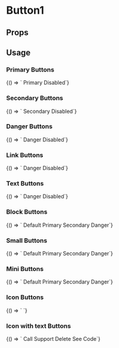 
# Button1

<Meta title='Button1' component='fw-button1' />

## Props

<Props of='fw-button1' />

## Usage

### Primary Buttons

<Preview>
  <Story name='Primary'>
    {() => `
      <fw-button1 color="primary">Primary</fw-button1>
      <fw-button1 color="primary" disabled>Disabled</fw-button1>`}
  </Story>
</Preview>

### Secondary Buttons

<Preview>
  <Story name='Secondary'>
    {() => `
      <fw-button1 color="secondary">Secondary</fw-button1>
      <fw-button1 color="secondary" disabled>Disabled</fw-button1>`}
  </Story>
</Preview>

### Danger Buttons

<Preview>
  <Story name='Danger'>
    {() => `
      <fw-button1 color="danger">Danger</fw-button1>
      <fw-button1 color="danger" disabled>Disabled</fw-button1>`}
  </Story>
</Preview>

### Link Buttons

<Preview>
  <Story name='Link'>
    {() => `
      <fw-button1 color="link">Danger</fw-button1>
      <fw-button1 color="link" disabled>Disabled</fw-button1>`}
  </Story>
</Preview>

### Text Buttons

<Preview>
  <Story name='Text'>
    {() => `
      <fw-button1 color="text">Danger</fw-button1>
      <fw-button1 color="text" disabled>Disabled</fw-button1>`}
  </Story>
</Preview>

### Block Buttons

<Preview>
  <Story name='Block'>
    {() => `
    <fw-button1 expand>Default</fw-button1>
    <fw-button1 color="primary" expand>Primary</fw-button1>
    <fw-button1 color="secondary" expand>Secondary</fw-button1>
    <fw-button1 color="danger" expand>Danger</fw-button1>`}
  </Story>
</Preview>

### Small Buttons

<Preview>
  <Story name='Small'>
    {() => `
    <fw-button1 size="small">Default</fw-button1>
    <fw-button1 color="primary" size="small">Primary</fw-button1>
    <fw-button1 color="secondary" size="small">Secondary</fw-button1>
    <fw-button1 color="danger" size="small">Danger</fw-button1>`}
  </Story>
</Preview>

### Mini Buttons

<Preview>
  <Story name='Mini'>
    {() => `
    <fw-button1 size="mini">Default</fw-button1>
    <fw-button1 color="primary" size="mini">Primary</fw-button1>
    <fw-button1 color="secondary" size="mini">Secondary</fw-button1>
    <fw-button1 color="danger" size="mini">Danger</fw-button1>`}
  </Story>
</Preview>

### Icon Buttons

<Preview>
  <Story name='Icon'>
    {() => `
    <fw-button1 size="icon"><fw-icon name="phone" color="white"></fw-icon></fw-button1>
    <fw-button1 color="primary" size="icon"><fw-icon color="#fefefe" name="agent"></fw-icon></fw-button1>
    <fw-button1 color="secondary" size="icon"><fw-icon name="check"></fw-icon></fw-button1>
    <fw-button1 color="danger" size="icon"><fw-icon color="#fefefe" name="code"></fw-icon></fw-button1>`}
  </Story>
</Preview>

### Icon with text Buttons

<Preview>
  <Story name='IconText'>
    {() => `
    <fw-button1><fw-icon name="phone" color="white"></fw-icon> Call</fw-button1>
    <fw-button1 color="primary"><fw-icon color="#fefefe" name="agent"></fw-icon> Support</fw-button1>
    <fw-button1 color="secondary"><fw-icon name="delete"></fw-icon> Delete</fw-button1>
    <fw-button1 color="danger"><fw-icon color="#fefefe" name="code"></fw-icon> See Code</fw-button1>`}
  </Story>
</Preview>
